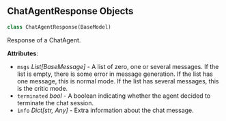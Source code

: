 <a id="camel.responses.agent_responses"></a>

<a id="camel.responses.agent_responses.ChatAgentResponse"></a>

## ChatAgentResponse Objects

```python
class ChatAgentResponse(BaseModel)
```

Response of a ChatAgent.

**Attributes**:

- `msgs` _List[BaseMessage]_ - A list of zero, one or several messages.
  If the list is empty, there is some error in message generation.
  If the list has one message, this is normal mode.
  If the list has several messages, this is the critic mode.
- `terminated` _bool_ - A boolean indicating whether the agent decided
  to terminate the chat session.
- `info` _Dict[str, Any]_ - Extra information about the chat message.

